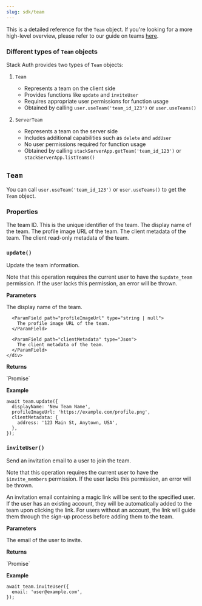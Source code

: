 ```yaml
---
slug: sdk/team
---
```


This is a detailed reference for the `Team` object. If you're looking for a more high-level overview, please refer to our guide on teams [here](../concepts/orgs-and-teams.mdx).

### Different types of `Team` objects

Stack Auth provides two types of `Team` objects:

1. `Team`
   - Represents a team on the client side
   - Provides functions like `update` and `inviteUser`
   - Requires appropriate user permissions for function usage
   - Obtained by calling `user.useTeam('team_id_123')` or `user.useTeams()`

2. `ServerTeam`
   - Represents a team on the server side
   - Includes additional capabilities such as `delete` and `addUser`
   - No user permissions required for function usage
   - Obtained by calling `stackServerApp.getTeam('team_id_123')` or `stackServerApp.listTeams()`

## `Team`

You can call `user.useTeam('team_id_123')` or `user.useTeams()` to get the `Team` object.

### Properties

<div className="indented">
  <ParamField path="id" type="string">
    The team ID. This is the unique identifier of the team.
  </ParamField>

  <ParamField path="displayName" type="string">
    The display name of the team.
  </ParamField>

  <ParamField path="profileImageUrl" type="string | null">
    The profile image URL of the team.
  </ParamField>

  <ParamField path="clientMetadata" type="Json">
    The client metadata of the team.
  </ParamField>

  <ParamField path="clientReadOnlyMetadata" type="Json">
    The client read-only metadata of the team.
  </ParamField>
</div>

### `update()`

Update the team information.

Note that this operation requires the current user to have the `$update_team` permission. If the user lacks this permission, an error will be thrown.

**Parameters**

<div className="indented">
  <ParamField path="options" type="TeamUpdateOptions" required>
    <div className="indented">
      <ParamField path="displayName" type="string">
        The display name of the team.
      </ParamField>

      <ParamField path="profileImageUrl" type="string | null">
        The profile image URL of the team.
      </ParamField>

      <ParamField path="clientMetadata" type="Json">
        The client metadata of the team.
      </ParamField>
    </div>
  </ParamField>
</div>

**Returns**

<div className="indented">
  `Promise<void>`
</div>

**Example**

```tsx
await team.update({
  displayName: 'New Team Name',
  profileImageUrl: 'https://example.com/profile.png',
  clientMetadata: {
    address: '123 Main St, Anytown, USA',
  },
});
```

### `inviteUser()`

Send an invitation email to a user to join the team. 

Note that this operation requires the current user to have the `$invite_members` permission. If the user lacks this permission, an error will be thrown.

An invitation email containing a magic link will be sent to the specified user. If the user has an existing account, they will be automatically added to the team upon clicking the link. For users without an account, the link will guide them through the sign-up process before adding them to the team.

**Parameters**

<div className="indented">
  <ParamField path="options" type="TeamInviteUserOptions" required>
    <div className="indented">
      <ParamField path="email" type="string" required>
        The email of the user to invite.
      </ParamField>
    </div>
  </ParamField>
</div>

**Returns**

<div className="indented">
  `Promise<void>`
</div>

**Example**

```tsx
await team.inviteUser({
  email: 'user@example.com',
});
```
